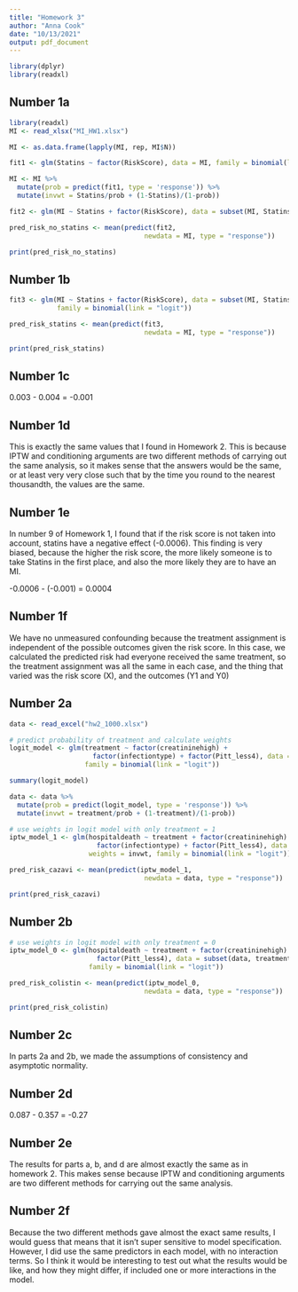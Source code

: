 ```yaml
---
title: "Homework 3"
author: "Anna Cook"
date: "10/13/2021"
output: pdf_document
---
```


```r
library(dplyr)
library(readxl)
```

## Number 1a

```r
library(readxl)
MI <- read_xlsx("MI_HW1.xlsx")

MI <- as.data.frame(lapply(MI, rep, MI$N))

fit1 <- glm(Statins ~ factor(RiskScore), data = MI, family = binomial(link = "logit"))

MI <- MI %>% 
  mutate(prob = predict(fit1, type = 'response')) %>%
  mutate(invwt = Statins/prob + (1-Statins)/(1-prob))

fit2 <- glm(MI ~ Statins + factor(RiskScore), data = subset(MI, Statins == 0), weights = invwt, family = binomial(link = "logit"))

pred_risk_no_statins <- mean(predict(fit2, 
                                  newdata = MI, type = "response"))

print(pred_risk_no_statins)
```


## Number 1b

```r
fit3 <- glm(MI ~ Statins + factor(RiskScore), data = subset(MI, Statins == 1), weights = invwt, 
            family = binomial(link = "logit"))

pred_risk_statins <- mean(predict(fit3, 
                                  newdata = MI, type = "response"))

print(pred_risk_statins)
```

## Number 1c

0.003 - 0.004 = -0.001

## Number 1d

This is exactly the same values that I found in Homework 2. This is because IPTW and conditioning arguments are two different methods of carrying out the same analysis, so it makes sense that the answers would be the same, or at least very very close such that by the time you round to the nearest thousandth, the values are the same. 

## Number 1e

In number 9 of Homework 1, I found that if the risk score is not taken into account, statins have a negative effect (-0.0006). This finding is very biased, because the higher the risk score, the more likely someone is to take Statins in the first place, and also the more likely they are to have an MI. 

-0.0006 - (-0.001) = 0.0004

## Number 1f

We have no unmeasured confounding because the treatment assignment is independent of the possible outcomes given the risk score. In this case, we calculated the predicted risk had everyone received the same treatment, so the treatment assignment was all the same in each case, and the thing that varied was the risk score (X), and the outcomes (Y1 and Y0)

## Number 2a

```r
data <- read_excel("hw2_1000.xlsx")

# predict probability of treatment and calculate weights
logit_model <- glm(treatment ~ factor(creatininehigh) + 
                     factor(infectiontype) + factor(Pitt_less4), data = data, 
                   family = binomial(link = "logit"))

summary(logit_model)

data <- data %>% 
  mutate(prob = predict(logit_model, type = 'response')) %>%
  mutate(invwt = treatment/prob + (1-treatment)/(1-prob))
```

```r
# use weights in logit model with only treatment = 1
iptw_model_1 <- glm(hospitaldeath ~ treatment + factor(creatininehigh) + 
                      factor(infectiontype) + factor(Pitt_less4), data = subset(data, treatment == 1), 
                    weights = invwt, family = binomial(link = "logit"))

pred_risk_cazavi <- mean(predict(iptw_model_1, 
                                  newdata = data, type = "response"))

print(pred_risk_cazavi)
```

## Number 2b
```r
# use weights in logit model with only treatment = 0
iptw_model_0 <- glm(hospitaldeath ~ treatment + factor(creatininehigh) + factor(infectiontype) + 
                      factor(Pitt_less4), data = subset(data, treatment == 0), weights = invwt, 
                    family = binomial(link = "logit"))

pred_risk_colistin <- mean(predict(iptw_model_0, 
                                  newdata = data, type = "response"))

print(pred_risk_colistin)
```

## Number 2c

In parts 2a and 2b, we made the assumptions of consistency and asymptotic normality.

## Number 2d

0.087 - 0.357 = -0.27

## Number 2e

The results for parts a, b, and d are almost exactly the same as in homework 2. This makes sense because IPTW and conditioning arguments are two different methods for carrying out the same analysis. 

## Number 2f

Because the two different methods gave almost the exact same results, I would guess that means that it isn't super sensitive to model specification. However, I did use the same predictors in each model, with no interaction terms. So I think it would be interesting to test out what the results would be like, and how they might differ, if included one or more interactions in the model. 
